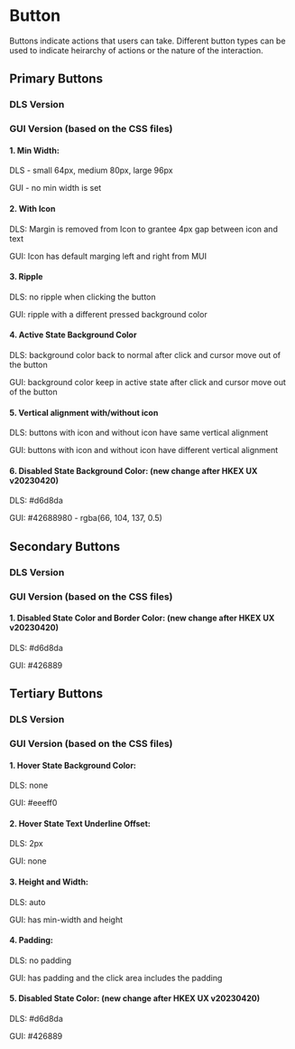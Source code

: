 

# Button

Buttons indicate actions that users can take. Different button types can be used to indicate heirarchy of actions or the nature of the interaction.

## Primary Buttons

### DLS Version

<Canvas>
  <Story of={ButtonStories.PrimarySmall} />
  <Story of={ButtonStories.PrimaryMedium} />
  <Story of={ButtonStories.PrimaryLarge} />
  <Story of={ButtonStories.PrimaryDisable} />
</Canvas>

### GUI Version (based on the CSS files)

<Canvas>
  <Story of={ButtonGUIStories.PrimarySmall} />
  <Story of={ButtonGUIStories.PrimaryMedium} />
  <Story of={ButtonGUIStories.PrimaryLarge} />
  <Story of={ButtonGUIStories.PrimaryDisable} />
</Canvas>

#### 1. Min Width:

DLS - small 64px, medium 80px, large 96px

GUI - no min width is set

#### 2. With Icon

DLS: Margin is removed from Icon to grantee 4px gap between icon and text

GUI: Icon has default marging left and right from MUI

#### 3. Ripple

DLS: no ripple when clicking the button

GUI: ripple with a different pressed background color

#### 4. Active State Background Color

DLS: background color back to normal after click and cursor move out of the button

GUI: background color keep in active state after click and cursor move out of the button

#### 5. Vertical alignment with/without icon

DLS: buttons with icon and without icon have same vertical alignment

GUI: buttons with icon and without icon have different vertical alignment

#### 6. Disabled State Background Color: (new change after HKEX UX v20230420)

DLS: #d6d8da

GUI: #42688980 - rgba(66, 104, 137, 0.5)

## Secondary Buttons

### DLS Version

<Canvas>
  <Story of={ButtonStories.SecondarySmall} />
  <Story of={ButtonStories.SecondaryMedium} />
  <Story of={ButtonStories.SecondaryLarge} />
  <Story of={ButtonStories.SecondaryDisable} />
</Canvas>

### GUI Version (based on the CSS files)

<Canvas>
  <Story of={ButtonGUIStories.SecondarySmall} />
  <Story of={ButtonGUIStories.SecondaryMedium} />
  <Story of={ButtonGUIStories.SecondaryLarge} />
  <Story of={ButtonGUIStories.SecondaryDisable} />
</Canvas>

#### 1. Disabled State Color and Border Color: (new change after HKEX UX v20230420)

DLS: #d6d8da

GUI: #426889

## Tertiary Buttons

### DLS Version

<Canvas>
  <Story of={ButtonStories.TertiarySmall} />
  <Story of={ButtonStories.TertiaryMedium} />
  <Story of={ButtonStories.TertiaryLarge} />
  <Story of={ButtonStories.TertiaryDisable} />
</Canvas>

### GUI Version (based on the CSS files)

<Canvas>
  <Story of={ButtonGUIStories.TertiarySmall} />
  <Story of={ButtonGUIStories.TertiaryMedium} />
  <Story of={ButtonGUIStories.TertiaryLarge} />
  <Story of={ButtonGUIStories.TertiaryDisable} />
</Canvas>

#### 1. Hover State Background Color:

DLS: none

GUI: #eeeff0

#### 2. Hover State Text Underline Offset:

DLS: 2px

GUI: none

#### 3. Height and Width:

DLS: auto

GUI: has min-width and height

#### 4. Padding:

DLS: no padding

GUI: has padding and the click area includes the padding

#### 5. Disabled State Color: (new change after HKEX UX v20230420)

DLS: #d6d8da

GUI: #426889
